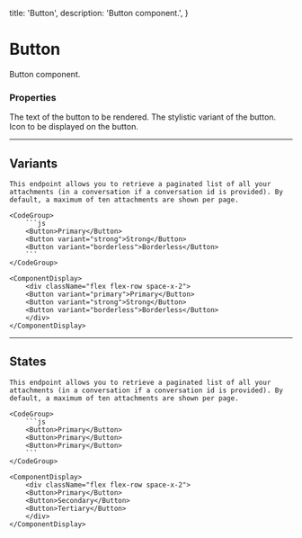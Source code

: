 

  title: 'Button',
  description:
    'Button component.',
}

# Button

Button component.

### Properties

<Properties>
  <Property name="children" type="string">
    The text of the button to be rendered.
  </Property>
  <Property name="variant?" type="'primary' | 'strong' | 'borderless'">
    The stylistic variant of the button.
  </Property>
  <Property name="icon?" type="React.ReactNode">
    Icon to be displayed on the button.
  </Property>
</Properties>

---

## Variants

<Row>
  <Col fullWidth>

    This endpoint allows you to retrieve a paginated list of all your attachments (in a conversation if a conversation id is provided). By default, a maximum of ten attachments are shown per page.

    <CodeGroup>
        ```js
        <Button>Primary</Button>
        <Button variant="strong">Strong</Button>
        <Button variant="borderless">Borderless</Button>
        ```
    </CodeGroup>

    <ComponentDisplay>
        <div className="flex flex-row space-x-2">
        <Button variant="primary">Primary</Button>
        <Button variant="strong">Strong</Button>
        <Button variant="borderless">Borderless</Button>
        </div>
    </ComponentDisplay>

  </Col>
</Row>

---

## States

<Row>
  <Col fullWidth>

    This endpoint allows you to retrieve a paginated list of all your attachments (in a conversation if a conversation id is provided). By default, a maximum of ten attachments are shown per page.

    <CodeGroup>
        ```js
        <Button>Primary</Button>
        <Button>Primary</Button>
        <Button>Primary</Button>
        ```
    </CodeGroup>

    <ComponentDisplay>
        <div className="flex flex-row space-x-2">
        <Button>Primary</Button>
        <Button>Secondary</Button>
        <Button>Tertiary</Button>
        </div>
    </ComponentDisplay>

  </Col>
</Row>
